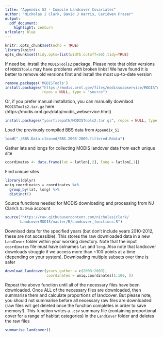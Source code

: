 ```yaml
---
title: "Appendix S2 - Compile Landcover Covariates"
author: "Nicholas J Clark, David J Harris, Ceridwen Fraser"
output:
  pdf_document:
    highlight: zenburn
urlcolor: blue
---
```

```r
knitr::opts_chunk$set(echo = TRUE)
library(knitr)
opts_chunk$set(tidy.opts=list(width.cutoff=50),tidy=TRUE)
```

If need be, install the `MODISTools2` package. Please note that older versions of `MODISTools` may have problems with broken links! We have found it is better to remove old versions first and install the most up-to-date version
```r
remove.packages('MODISTools')
install.packages("https://modis.ornl.gov/files/modissoapservice/MODISTools2.tar.gz",
                 repos = NULL, type = "source")
```
 
Or, if you prefer manual installation, you can manually downlaod `MODISTools2.tar.gz` here (https://modis.ornl.gov/data/modis_webservice.html)
```r
install.packages("yourfilepath/MODISTools2.tar.gz", repos = NULL, type = "source")
```

Load the previously compiled BBS data from `Appendix_S1`
```r
load("./BBS.Data.cleaned/BBS.2003-2009.filtered.Rdata")
```

Gather lats and longs for collecting MODIS landover data from each unique site
```r
coordinates <- data.frame(lat = latlon[,2], long = latlon[,1])
```

Find unique sites
```r
library(dplyr)
uniq.coordinates = coordinates %>%
  group_by(lat, long) %>%
  distinct()
```

Source functions needed for MODIS downloading and processing from NJ Clark's `GitHub` account
```r
source("https://raw.githubusercontent.com/nicholasjclark/
       LandcoverMODIS/master/R/Landcover_functions.R")
```

Download data for the specified years (but don't include years 2010-2012, these are not accessible). This stores the raw downloaded data in a new `LandCover` folder within your working directory. Note that the input `coordinates` file must have colnames `lat` and `long`. Also note that landcover downloads struggle if we access more than ~100 points at a time (depending on your system). Downloading multiple subsets over time is safer
```r
download_landcover(years_gather = c(2003:2009), 
                   coordinates = uniq.coordinates[1:100, ])
```

Repeat the above function until all of the necessary files have been downloaded. Once ALL of the necessary files are downloaded, then summarise them and calculate proportions of landcover. But please note, you should not summarise before all necessary raw files are downloaded (raw files will get deleted once the function completes in order to save memory!). This function writes a `.csv` summary file (containing proportional cover for a range of habitat categories) in the `LandCover` folder and deletes the raw files
```r
summarise_landcover() 
```
